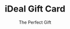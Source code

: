 ---
id: item-16
type: accessories
imgSrc: ../images/items/item16.png
specialOffers:
  - 3 FOR 2
title: iDeal Gift Card
subtitle: The Perfect Gift
price: 100
---